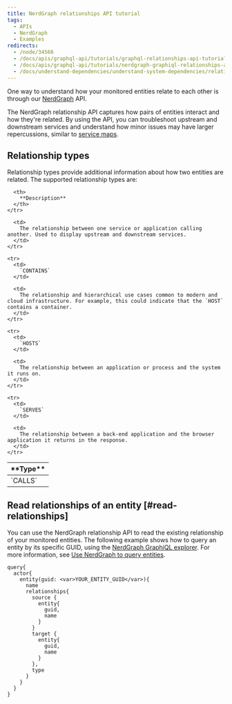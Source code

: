 ```yaml
---
title: NerdGraph relationships API tutorial
tags:
  - APIs
  - NerdGraph
  - Examples
redirects:
  - /node/34566
  - /docs/apis/graphql-api/tutorials/graphql-relationships-api-tutorial
  - /docs/apis/graphql-api/tutorials/nerdgraph-graphiql-relationships-api-tutorial
  - /docs/understand-dependencies/understand-system-dependencies/relationship-api/relationship-api
---
```


One way to understand how your monitored entities relate to each other is through our [NerdGraph](/docs/introduction-new-relic-graphql) API.

The NerdGraph relationship API captures how pairs of entities interact and how they're related. By using the API, you can troubleshoot upstream and downstream services and understand how minor issues may have larger repercussions, similar to [service maps](/docs/service-maps-dependencies-new-relic-one).

## Relationship types

Relationship types provide additional information about how two entities are related. The supported relationship types are:

<table>
  <thead>
    <tr>
      <th style={{ width: "200px" }}>
        **Type**
      </th>

      <th>
        **Description**
      </th>
    </tr>
  </thead>

  <tbody>
    <tr>
      <td>
        `CALLS`
      </td>

      <td>
        The relationship between one service or application calling another. Used to display upstream and downstream services.
      </td>
    </tr>

    <tr>
      <td>
        `CONTAINS`
      </td>

      <td>
        The relationship and hierarchical use cases common to modern and cloud infrastructure. For example, this could indicate that the `HOST` contains a container.
      </td>
    </tr>

    <tr>
      <td>
        `HOSTS`
      </td>

      <td>
        The relationship between an application or process and the system it runs on.
      </td>
    </tr>

    <tr>
      <td>
        `SERVES`
      </td>

      <td>
        The relationship between a back-end application and the browser application it returns in the response.
      </td>
    </tr>
  </tbody>
</table>

## Read relationships of an entity [#read-relationships]

You can use the NerdGraph relationship API to read the existing relationship of your monitored entities. The following example shows how to query an entity by its specific GUID, using the [NerdGraph GraphiQL explorer](https://api.newrelic.com/graphiql). For more information, see [Use NerdGraph to query entities](/docs/apis/graphql-api/tutorials/use-new-relic-graphql-api-query-entities).

```
query{
  actor{
    entity(guid: <var>YOUR_ENTITY_GUID</var>){
      name
      relationships{
        source {
          entity{
            guid,
            name
          }
        }
        target {
          entity{
            guid,
            name
          }
        },
        type
      }
    }
  }
}
```
